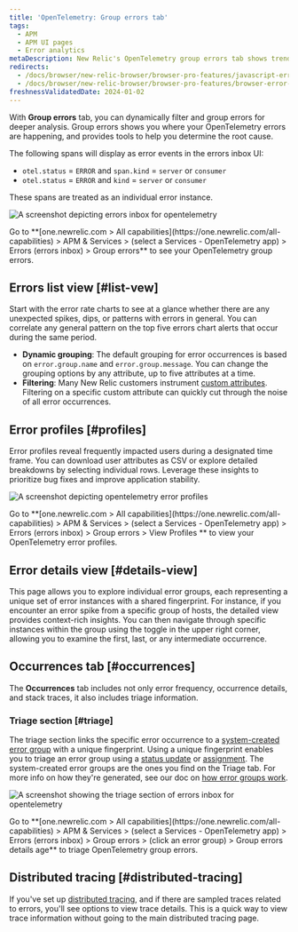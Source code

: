 ```yaml
---
title: 'OpenTelemetry: Group errors tab'
tags:
  - APM
  - APM UI pages
  - Error analytics
metaDescription: New Relic's OpenTelemetry group errors tab shows trends and anomalies that help you compare and troubleshoot error events.
redirects:
  - /docs/browser/new-relic-browser/browser-pro-features/javascript-errors-page-detect-analyze-errors
  - /docs/browser/new-relic-browser/browser-pro-features/browser-error-profiles-find-error-causes
freshnessValidatedDate: 2024-01-02
---
```





With **Group errors** tab, you can dynamically filter and group errors for deeper analysis. Group errors shows you where your OpenTelemetry errors are happening, and provides tools to help you determine the root cause.

The following spans will display as error events in the errors inbox UI:
* `otel.status` = `ERROR` and `span.kind` = `server` or `consumer`
* `otel.status` = `ERROR` and `kind` = `server` or `consumer`

These spans are treated as an individual error instance.

<img
    title="otel errors inbox"
    alt="A screenshot depicting errors inbox for opentelemetry"
    src={errorsinboxOtelErrorsInbox}
/>

<figcaption>
    Go to **[one.newrelic.com > All capabilities](https://one.newrelic.com/all-capabilities) > APM & Services > (select a Services - OpenTelemetry app) > Errors (errors inbox) > Group errors**  to see your OpenTelemetry group errors. 
</figcaption>

## Errors list view [#list-vew]

Start with the error rate charts to see at a glance whether there are any unexpected spikes, dips, or patterns with errors in general. You can correlate any general pattern on the top five errors chart alerts that occur during the same period.
* **Dynamic grouping**: The default grouping for error occurrences is based on `error.group.name` and `error.group.message`. You can change the grouping options by any attribute, up to five attributes at a time. 
* **Filtering**:  Many New Relic customers instrument [custom attributes](/docs/data-apis/custom-data/custom-events/collect-custom-attributes/#enabling-custom). Filtering on a specific custom attribute can quickly cut through the noise of all error occurrences. 

## Error profiles [#profiles]

Error profiles reveal frequently impacted users during a designated time frame. You can download user attributes as CSV or explore detailed breakdowns by selecting individual rows. Leverage these insights to prioritize bug fixes and improve application stability.

<img
    title="otel error profiles"
    alt="A screenshot depicting opentelemetry error profiles"
    src={errorsinboxOtelErrorProfiles}
/>

<figcaption>
Go to **[one.newrelic.com > All capabilities](https://one.newrelic.com/all-capabilities) > APM & Services > (select a Services - OpenTelemetry  app) > Errors (errors inbox) > Group errors > View Profiles ** to view your OpenTelemetry error profiles. 
</figcaption>

## Error details view [#details-view]

This page allows you to explore individual error groups, each representing a unique set of error instances with a shared fingerprint. For instance, if you encounter an error spike from a specific group of hosts, the detailed view provides context-rich insights. You can then navigate through specific instances within the group using the toggle in the upper right corner, allowing you to examine the first, last, or any intermediate occurrence.

## Occurrences tab [#occurrences]
The **Occurrences** tab includes not only error frequency, occurrence details, and stack traces, it also includes triage information. 

### Triage section [#triage]
The triage section links the specific error occurrence to a [system-created error group](docs/errors-inbox/errors-inbox/#groups) with a unique fingerprint. Using a unique fingerprint enables you to triage an error group using a [status update](/docs/errors-inbox/errors-inbox/#status) or [assignment](/docs/errors-inbox/errors-inbox/#assign). The system-created error groups are the ones you find on the Triage tab. For more info on how they're generated, see our doc on [how error groups work](docs/errors-inbox/errors-inbox/#how-groups-work). 

<img
    title="triage section"
    alt="A screenshot showing the triage section of errors inbox for opentelemetry"
    src={errorsinboxTriageOtelErrorsInbox}
/>

<figcaption>
    Go to **[one.newrelic.com > All capabilities](https://one.newrelic.com/all-capabilities) > APM & Services > (select a Services - OpenTelemetry  app) > Errors (errors inbox) > Group errors > (click an error group) > Group errors details age** to triage OpenTelemetry group errors. 
</figcaption>

## Distributed tracing [#distributed-tracing]
If you've set up [distributed tracing](/docs/distributed-tracing/concepts/quick-start/), and if there are sampled traces related to errors, you'll see options to view trace details. This is a quick way to view trace information without going to the main distributed tracing page.
